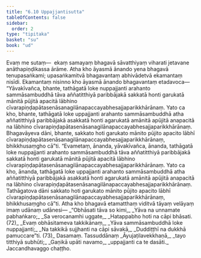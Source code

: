 ```yaml
---
title: "6.10 Uppajjantisutta"
tableOfContents: false
sidebar:
  order: 2
type: "tipitaka"
basket: "su"
book: "ud"
---
```



<DynamicBreadcrumb />

<Division number="60" book="ud">

<Paragraph number="592" book="ud">
Evaṃ me sutaṃ—  ekaṃ samayaṃ bhagavā sāvatthiyaṃ viharati jetavane anāthapiṇḍikassa ārāme. Atha kho āyasmā ānando yena bhagavā tenupasaṅkami; upasaṅkamitvā bhagavantaṃ abhivādetvā ekamantaṃ nisīdi. Ekamantaṃ nisinno kho āyasmā ānando bhagavantaṃ etadavoca—
</Paragraph>

<Paragraph number="593" book="ud">
“Yāvakīvañca, bhante, tathāgatā loke nuppajjanti arahanto sammāsambuddhā tāva aññatitthiyā paribbājakā sakkatā honti garukatā mānitā pūjitā apacitā lābhino cīvarapiṇḍapātasenāsanagilānapaccayabhesajjaparikkhārānaṃ. Yato ca kho, bhante, tathāgatā loke uppajjanti arahanto sammāsambuddhā atha aññatitthiyā paribbājakā asakkatā honti agarukatā amānitā apūjitā anapacitā na lābhino cīvarapiṇḍapātasenāsanagilānapaccayabhesajjaparikkhārānaṃ. Bhagavāyeva dāni, bhante, sakkato hoti garukato mānito pūjito apacito lābhī cīvarapiṇḍapātasenāsanagilānapaccayabhesajjaparikkhārānaṃ, bhikkhusaṃgho cā”ti.
</Paragraph>

<Paragraph number="594" book="ud">
“Evametaṃ, ānanda, yāvakīvañca, ānanda, tathāgatā loke nuppajjanti arahanto sammāsambuddhā tāva aññatitthiyā paribbājakā sakkatā honti garukatā mānitā pūjitā apacitā lābhino cīvarapiṇḍapātasenāsanagilānapaccayabhesajjaparikkhārānaṃ. Yato ca kho, ānanda, tathāgatā loke uppajjanti arahanto sammāsambuddhā atha aññatitthiyā paribbājakā asakkatā honti agarukatā amānitā apūjitā anapacitā na lābhino cīvarapiṇḍapātasenāsanagilānapaccayabhesajjaparikkhārānaṃ. Tathāgatova dāni sakkato hoti garukato mānito pūjito apacito lābhī cīvarapiṇḍapātasenāsanagilānapaccayabhesajjaparikkhārānaṃ, bhikkhusaṃgho cā”ti.
</Paragraph>

<Paragraph number="595" book="ud">
Atha kho bhagavā etamatthaṃ viditvā tāyaṃ velāyaṃ imaṃ udānaṃ udānesi—
</Paragraph>

<Paragraph number="596" type="verses" book="ud">
_“Obhāsati tāva so kimi,_  
_Yāva na unnamate pabhaṅkaro;_  
_Sa verocanamhi uggate,_  
_Hatappabho hoti na cāpi bhāsati. (72)_  

</Paragraph>

<Paragraph number="597" type="verses" book="ud">
_Evaṃ obhāsitameva takkikānaṃ,_  
_Yāva sammāsambuddhā loke nuppajjanti;_  
_Na takkikā sujjhanti na cāpi sāvakā,_  
_Duddiṭṭhī na dukkhā pamuccare”ti. (73)_  


</Paragraph>
</Division>

<Paragraph number="598" type="center" book="ud">
Dasamaṃ.



</Paragraph>

<Paragraph number="599" type="center" book="ud">
Tassuddānaṃ


</Paragraph>

<Paragraph number="600" type="verses" book="ud">
_Āyujaṭilavekkhaṇā,_  
_tayo titthiyā subhūti;_  
_Gaṇikā upāti navamo,_  
_uppajjanti ca te dasāti._  


</Paragraph>

<Paragraph number="601" type="center" book="ud">
Jaccandhavaggo chaṭṭho.
</Paragraph>